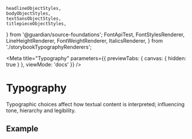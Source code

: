 	headlineObjectStyles,
	bodyObjectStyles,
	textSansObjectStyles,
	titlepieceObjectStyles,
} from '@guardian/source-foundations';
	FontApiTest,
	FontStylesRenderer,
	LineHeightRenderer,
	FontWeightRenderer,
	ItalicsRenderer,
} from './storybookTypographyRenderers';

<Meta
	title="Typography"
	parameters={{ previewTabs: { canvas: { hidden: true } }, viewMode: 'docs' }}
/>

# Typography

Typographic choices affect how textual content is interpreted; influencing tone,
hierarchy and legibility.

## Example

<Canvas>
	<Story name="test">
		<FontApiTest />
	</Story>
</Canvas>

<Canvas>
	<Story name="headline">
		<FontStylesRenderer fontName="headline" fontStyles={headlineObjectStyles} />
	</Story>
</Canvas>
